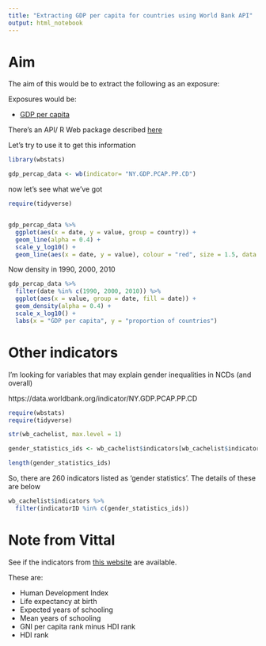 ```yaml
---
title: "Extracting GDP per capita for countries using World Bank API"
output: html_notebook
---
```


# Aim 

The aim of this would be to extract the following as an exposure:

Exposures would be: 

* [GDP per capita](https://data.worldbank.org/indicator/NY.GDP.PCAP.PP.CD)   

There's an API/ R Web package described [here](https://cran.r-project.org/web/packages/wbstats/vignettes/Using_the_wbstats_package.html)

Let's try to use it to get this information 

```r
library(wbstats)

gdp_percap_data <- wb(indicator= "NY.GDP.PCAP.PP.CD")

```

now let's see what we've got 

```r
require(tidyverse)


gdp_percap_data %>% 
  ggplot(aes(x = date, y = value, group = country)) + 
  geom_line(alpha = 0.4) +
  scale_y_log10() +
  geom_line(aes(x = date, y = value), colour = "red", size = 1.5, data = gdp_percap_data %>% filter(iso2c == "GB")) 


```


Now density in 1990, 2000, 2010

```r
gdp_percap_data %>% 
  filter(date %in% c(1990, 2000, 2010)) %>% 
  ggplot(aes(x = value, group = date, fill = date)) + 
  geom_density(alpha = 0.4) + 
  scale_x_log10() + 
  labs(x = "GDP per capita", y = "proportion of countries")

```

# Other indicators 

I'm looking for variables that may explain gender inequalities in NCDs (and overall)


https://data.worldbank.org/indicator/NY.GDP.PCAP.PP.CD

```r
require(wbstats)
require(tidyverse)

str(wb_cachelist, max.level = 1)

gender_statistics_ids <- wb_cachelist$indicators[wb_cachelist$indicators$source == "Gender Statistics", "indicatorID"]

length(gender_statistics_ids)
```

So, there are 260 indicators listed as 'gender statistics'. The details of these are below


```r
wb_cachelist$indicators %>% 
  filter(indicatorID %in% c(gender_statistics_ids))

```


# Note from Vittal 

See if the indicators from [this website](http://hdr.undp.org/en/composite/GII) are available. 

These are:

* Human Development Index
* Life expectancy at birth
* Expected years of schooling
* Mean years of schooling
* GNI per capita rank minus HDI rank
* HDI rank






